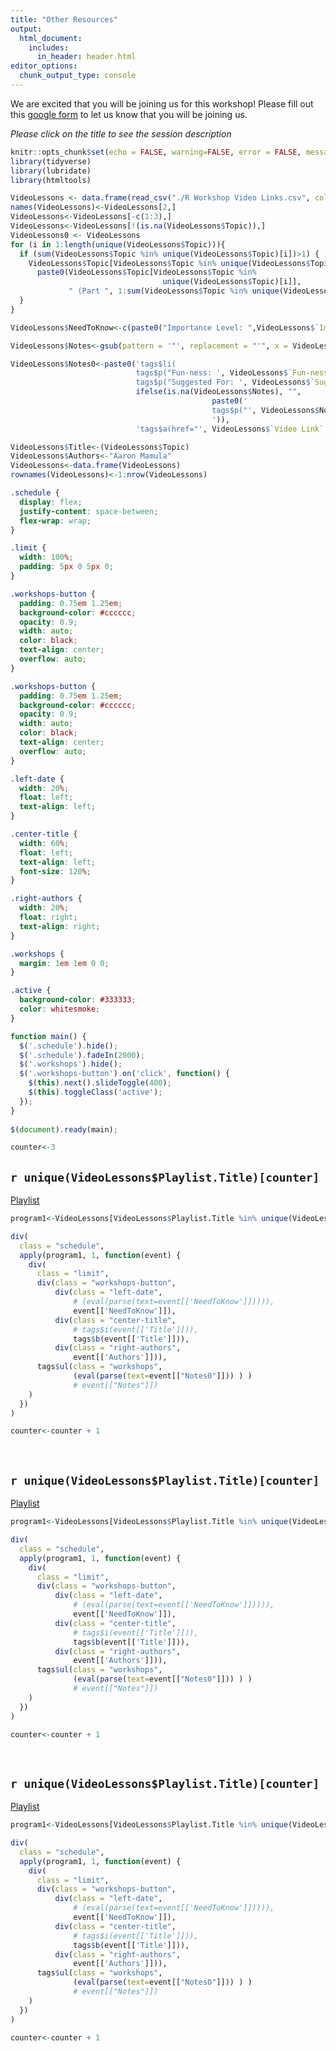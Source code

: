 ```yaml
---
title: "Other Resources"
output:
  html_document:
    includes:
      in_header: header.html
editor_options: 
  chunk_output_type: console
---
```


We are excited that you will be joining us for this workshop! Please fill out this [google form](https://docs.google.com/forms/d/e/1FAIpQLSd6yThLtJLjAICFzvOkPGoAou3aJcD-4s-7uhVFfQI3hVaoMQ/viewform?usp=sf_link) to let us know that you will be joining us. 

*Please click on the title to see the session description*

```r
knitr::opts_chunk$set(echo = FALSE, warning=FALSE, error = FALSE, message = FALSE)
library(tidyverse)
library(lubridate)
library(htmltools)
```

```r
VideoLessons <- data.frame(read_csv("./R Workshop Video Links.csv", col_names = FALSE))
names(VideoLessons)<-VideoLessons[2,]
VideoLessons<-VideoLessons[-c(1:3),]
VideoLessons<-VideoLessons[!(is.na(VideoLessons$Topic)),]
VideoLessons0 <- VideoLessons
for (i in 1:length(unique(VideoLessons$Topic))){
  if (sum(VideoLessons$Topic %in% unique(VideoLessons$Topic)[i])>1) {
    VideoLessons$Topic[VideoLessons$Topic %in% unique(VideoLessons$Topic)[i]]<-
      paste0(VideoLessons$Topic[VideoLessons$Topic %in% 
                                  unique(VideoLessons$Topic)[i]], 
             " (Part ", 1:sum(VideoLessons$Topic %in% unique(VideoLessons$Topic)[i]), ")")
  }
}

VideoLessons$NeedToKnow<-c(paste0("Importance Level: ",VideoLessons$`Importance Level`[1]), VideoLessons$`Importance Level`[-1])

VideoLessons$Notes<-gsub(pattern = '"', replacement = "'", x = VideoLessons$Notes)

VideoLessons$Notes0<-paste0('tags$li(
                            tags$p("Fun-ness: ', VideoLessons$`Fun-ness`, '"),
                            tags$p("Suggested For: ', VideoLessons$`Suggested for`, '"),',
                            ifelse(is.na(VideoLessons$Notes), "",
                                             paste0('
                                             tags$p("', VideoLessons$Notes, '"),
                                             ')),
                            'tags$a(href="', VideoLessons$`Video Link`, '", "Video Link"))')

VideoLessons$Title<-(VideoLessons$Topic)
VideoLessons$Authors<-"Aaron Mamula"
VideoLessons<-data.frame(VideoLessons)
rownames(VideoLessons)<-1:nrow(VideoLessons)
```

```css
.schedule {
  display: flex;
  justify-content: space-between;
  flex-wrap: wrap;
}

.limit {
  width: 100%;
  padding: 5px 0 5px 0;
}

.workshops-button {
  padding: 0.75em 1.25em;
  background-color: #cccccc;
  opacity: 0.9;
  width: auto;
  color: black;
  text-align: center;
  overflow: auto;
}

.workshops-button {
  padding: 0.75em 1.25em;
  background-color: #cccccc;
  opacity: 0.9;
  width: auto;
  color: black;
  text-align: center;
  overflow: auto;
}

.left-date {
  width: 20%;
  float: left;
  text-align: left;
}

.center-title {
  width: 60%;
  float: left;
  text-align: left;
  font-size: 120%;
}

.right-authors {
  width: 20%;
  float: right;
  text-align: right;
}

.workshops {
  margin: 1em 1em 0 0;
}

.active {
  background-color: #333333;
  color: whitesmoke;
}

```

```js
function main() {
  $('.schedule').hide();
  $('.schedule').fadeIn(2000);
  $('.workshops').hide();
  $('.workshops-button').on('click', function() {
    $(this).next().slideToggle(400);
    $(this).toggleClass('active');
  });
}
 
$(document).ready(main);
```

```r
counter<-3
```


##  `r unique(VideoLessons$Playlist.Title)[counter]` 
[Playlist](` r unique(VideoLessons$Playlist)[counter] `)


```r



program1<-VideoLessons[VideoLessons$Playlist.Title %in% unique(VideoLessons$Playlist.Title)[counter],]

div(
  class = "schedule",
  apply(program1, 1, function(event) {
    div(
      class = "limit",
      div(class = "workshops-button", 
          div(class = "left-date", 
              # (eval(parse(text=event[['NeedToKnow']])))),
              event[['NeedToKnow']]),
          div(class = "center-title", 
              # tags$i(event[['Title']])),
              tags$b(event[['Title']])),
          div(class = "right-authors",
              event[['Authors']])),
      tags$ul(class = "workshops",
              (eval(parse(text=event[["Notes0"]])) ) )
              # event[["Notes"]])
    )
  })
)

counter<-counter + 1
```

<br>


##  `r unique(VideoLessons$Playlist.Title)[counter]` 
[Playlist](` r unique(VideoLessons$Playlist)[counter] `)

```r
program1<-VideoLessons[VideoLessons$Playlist.Title %in% unique(VideoLessons$Playlist.Title)[counter],]

div(
  class = "schedule",
  apply(program1, 1, function(event) {
    div(
      class = "limit",
      div(class = "workshops-button", 
          div(class = "left-date", 
              # (eval(parse(text=event[['NeedToKnow']])))),
              event[['NeedToKnow']]),
          div(class = "center-title", 
              # tags$i(event[['Title']])),
              tags$b(event[['Title']])),
          div(class = "right-authors",
              event[['Authors']])),
      tags$ul(class = "workshops",
              (eval(parse(text=event[["Notes0"]])) ) )
              # event[["Notes"]])
    )
  })
)

counter<-counter + 1
```

<br>


##  `r unique(VideoLessons$Playlist.Title)[counter]` 
[Playlist](` r unique(VideoLessons$Playlist)[counter] `)

```r
program1<-VideoLessons[VideoLessons$Playlist.Title %in% unique(VideoLessons$Playlist.Title)[counter],]

div(
  class = "schedule",
  apply(program1, 1, function(event) {
    div(
      class = "limit",
      div(class = "workshops-button", 
          div(class = "left-date", 
              # (eval(parse(text=event[['NeedToKnow']])))),
              event[['NeedToKnow']]),
          div(class = "center-title", 
              # tags$i(event[['Title']])),
              tags$b(event[['Title']])),
          div(class = "right-authors",
              event[['Authors']])),
      tags$ul(class = "workshops",
              (eval(parse(text=event[["Notes0"]])) ) )
              # event[["Notes"]])
    )
  })
)

counter<-counter + 1
```

<br>

